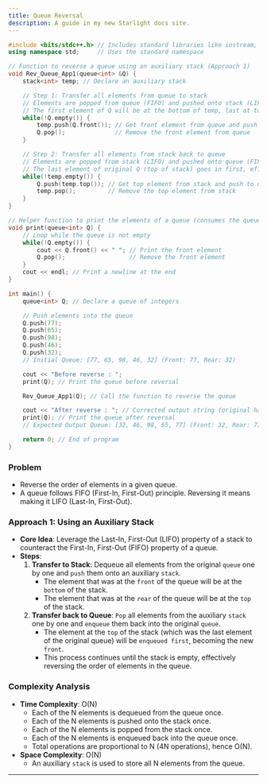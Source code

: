 ```yaml
---
title: Queue Reversal
description: A guide in my new Starlight docs site.
---
```


```cpp
#include <bits/stdc++.h> // Includes standard libraries like iostream, queue, stack
using namespace std;     // Uses the standard namespace

// Function to reverse a queue using an auxiliary stack (Approach 1)
void Rev_Queue_App1(queue<int> &Q) {
    stack<int> temp; // Declare an auxiliary stack

    // Step 1: Transfer all elements from queue to stack
    // Elements are popped from queue (FIFO) and pushed onto stack (LIFO)
    // The first element of Q will be at the bottom of temp, last at top.
    while(!Q.empty()) {
        temp.push(Q.front()); // Get front element from queue and push to stack
        Q.pop();              // Remove the front element from queue
    }

    // Step 2: Transfer all elements from stack back to queue
    // Elements are popped from stack (LIFO) and pushed onto queue (FIFO)
    // The last element of original Q (top of stack) goes in first, effectively reversing order.
    while(!temp.empty()) {
        Q.push(temp.top()); // Get top element from stack and push to queue
        temp.pop();         // Remove the top element from stack
    }
}

// Helper function to print the elements of a queue (consumes the queue)
void print(queue<int> Q) {
    // Loop while the queue is not empty
    while(!Q.empty()) {
        cout << Q.front() << " "; // Print the front element
        Q.pop();                  // Remove the front element
    }
    cout << endl; // Print a newline at the end
}

int main() {
    queue<int> Q; // Declare a queue of integers

    // Push elements into the queue
    Q.push(77);
    Q.push(65);
    Q.push(98);
    Q.push(46);
    Q.push(32);
    // Initial Queue: [77, 65, 98, 46, 32] (Front: 77, Rear: 32)

    cout << "Before reverse : ";
    print(Q); // Print the queue before reversal

    Rev_Queue_App1(Q); // Call the function to reverse the queue

    cout << "After reverse : "; // Corrected output string (original had "Before reverse")
    print(Q); // Print the queue after reversal
    // Expected Output Queue: [32, 46, 98, 65, 77] (Front: 32, Rear: 77)

    return 0; // End of program
}
```

### Problem

  * Reverse the order of elements in a given queue.
  * A queue follows FIFO (First-In, First-Out) principle. Reversing it means making it LIFO (Last-In, First-Out).

### Approach 1: Using an Auxiliary Stack

  * **Core Idea**: Leverage the Last-In, First-Out (LIFO) property of a stack to counteract the First-In, First-Out (FIFO) property of a queue.
  * **Steps**:
    1.  **Transfer to Stack**: Dequeue all elements from the original `queue` one by one and `push` them onto an auxiliary `stack`.
          * The element that was at the `front` of the queue will be at the `bottom` of the stack.
          * The element that was at the `rear` of the queue will be at the `top` of the stack.
    2.  **Transfer back to Queue**: `Pop` all elements from the auxiliary `stack` one by one and `enqueue` them back into the original `queue`.
          * The element at the `top` of the stack (which was the last element of the original queue) will be `enqueued first`, becoming the new `front`.
          * This process continues until the stack is empty, effectively reversing the order of elements in the queue.

### Complexity Analysis

  * **Time Complexity**: O(N)
      * Each of the N elements is dequeued from the queue once.
      * Each of the N elements is pushed onto the stack once.
      * Each of the N elements is popped from the stack once.
      * Each of the N elements is enqueued back into the queue once.
      * Total operations are proportional to N (4N operations), hence O(N).
  * **Space Complexity**: O(N)
      * An auxiliary `stack` is used to store all N elements from the queue.

-----


